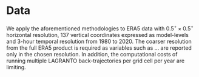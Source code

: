 # Data

We apply the aforementioned methodologies to ERA5 data with $0.5^{\circ} \times 0.5^{\circ}$ horizontal resolution, 137 vertical coordinates expressed as model-levels and 3-hour temporal resolution from 1980 to 2020. The coarser resolution from the full ERA5 product is required as variables such as ... are reported only in the chosen resolution. In addition, the computational costs of running multiple LAGRANTO back-trajectories per grid cell per year are limiting.  